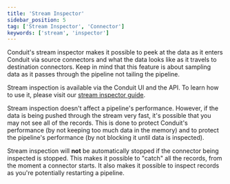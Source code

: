 ```yaml
---
title: 'Stream Inspector'
sidebar_position: 5
tag: ['Stream Inspector', 'Connector']
keywords: ['stream', 'inspector']
---
```


Conduit's stream inspector makes it possible to peek at the data as it enters Conduit via source connectors and what the data looks like as it travels to destination connectors. Keep in mind that this feature is about sampling data as it passes through the pipeline not tailing the pipeline.

Stream inspection is available via the Conduit UI and the API. To learn how to use it, please visit our [stream inspector guide](/guides/2022-12-15-stream-inspector).

Stream inspection doesn't affect a pipeline's performance. However, if the data is being pushed through the stream very fast, it's possible that you may not see all of the records. This is done to protect Conduit's performance (by not keeping too much data in the memory) and to protect the pipeline's performance (by not blocking it until data is inspected).

Stream inspection will **not** be automatically stopped if the connector being inspected is stopped. This makes it possible to "catch" all the records, from the moment a connector starts. It also makes it possible to inspect records as you're potentially restarting a pipeline.
